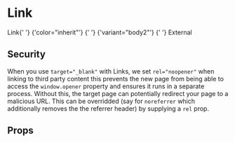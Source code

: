 
<Meta title="components|Link" component={Link} />

# Link

<Preview>
  <Story name="default">
    <Paragraph>
      <Link href="javascript:;">Link</Link>{' '}
      <Link href="javascript:;" color="inherit">
        {'color="inherit"'}
      </Link>{' '}
      <Link href="javascript:;" variant="body2">
        {'variant="body2"'}
      </Link>{' '}
      <Link href="http://committed.io" target="_blank" variant="body2">
        External
      </Link>
    </Paragraph>
  </Story>
</Preview>

## Security

When you use `target="_blank"` with Links, we set `rel="noopener"` when linking to third party content
this prevents the new page from being able to access the `window.opener` property and ensures it runs in a separate process.
Without this, the target page can potentially redirect your page to a malicious URL. This can be overridded
(say for `noreferrer` which additionally removes the the referrer header) by supplying a `rel` prop.

## Props

<Props of={Link} />
